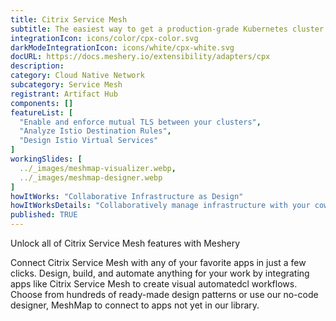 ```yaml
---
title: Citrix Service Mesh
subtitle: The easiest way to get a production-grade Kubernetes cluster up and running
integrationIcon: icons/color/cpx-color.svg
darkModeIntegrationIcon: icons/white/cpx-white.svg
docURL: https://docs.meshery.io/extensibility/adapters/cpx
description: 
category: Cloud Native Network
subcategory: Service Mesh
registrant: Artifact Hub
components: []
featureList: [
  "Enable and enforce mutual TLS between your clusters",
  "Analyze Istio Destination Rules",
  "Design Istio Virtual Services"
]
workingSlides: [
  ../_images/meshmap-visualizer.webp,
  ../_images/meshmap-designer.webp
]
howItWorks: "Collaborative Infrastructure as Design"
howItWorksDetails: "Collaboratively manage infrastructure with your coworkers synchronously sharing the same designs."
published: TRUE
---
```

<p>
Unlock all of Citrix Service Mesh features with Meshery
</p>
<p>
    Connect Citrix Service Mesh with any of your favorite apps in just a few
    clicks. Design, build, and automate anything for your work by
    integrating apps like Citrix Service Mesh to create visual automatedcl
    workflows. Choose from hundreds of ready-made design patterns or use
    our no-code designer, MeshMap to connect to apps not yet in our
    library.
</p>
